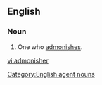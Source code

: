 ==English==

===Noun===
{{en-noun}}

#One who [[admonish|admonishes]].

[[Category:English agent nouns]]

[[vi:admonisher]]